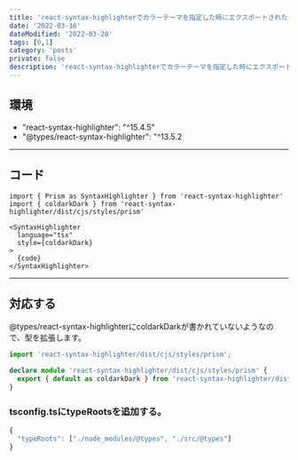 ```yaml
---
title: 'react-syntax-highlighterでカラーテーマを指定した時にエクスポートされたメンバーがありません。とtsエラーが出る'
date: '2022-03-16'
dateModified: '2022-03-28'
tags: [0,1]
category: 'posts'
private: false
description: 'react-syntax-highlighterでカラーテーマを指定した時にエクスポートされたメンバーがありません。とtsエラーが出たときの解決方法'
---
```


## 環境

- "react-syntax-highlighter": "^15.4.5"
- "@types/react-syntax-highlighter": "^13.5.2

___
## コード

```tsx
import { Prism as SyntaxHighlighter } from 'react-syntax-highlighter'
import { coldarkDark } from 'react-syntax-highlighter/dist/cjs/styles/prism'

<SyntaxHighlighter
  language="tsx"
  style={coldarkDark}
>
  {code}
</SyntaxHighlighter>
```
___
## 対応する

@types/react-syntax-highlighterにcoldarkDarkが書かれていないようなので、型を拡張します。

```ts:src/@types/react-syntax-highlighter.d.ts
import 'react-syntax-highlighter/dist/cjs/styles/prism';

declare module 'react-syntax-highlighter/dist/cjs/styles/prism' {
  export { default as coldarkDark } from 'react-syntax-highlighter/dist/cjs/styles/prism/coldark-dark';
}
```

### tsconfig.tsにtypeRootsを追加する。

```ts:tsconfig.ts
{
  "typeRoots": ["./node_modules/@types", "./src/@types"]
}
```
